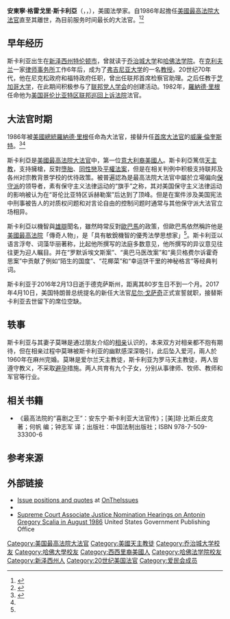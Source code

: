 {{noteTA
|G1=PresidentUS
|G2=PP
}}
{{Infobox Judge
| name          = 安東寧·斯卡利亞
| image         = Antonin Scalia Official SCOTUS Portrait.jpg
| imagesize     = 
| alt           = 
| office        = [[美國最高法院大法官|美國最高法院大法官]]
| termstart     = 1986年9月26日
| termend       = 2016年2月13日
| nominator     = [[羅納德·里根|羅納德·里根]]
| appointer     = 
| predecessor   = [[威廉·伦奎斯特|威廉·伦奎斯特]]
| successor     = [[尼尔·戈萨奇|尼尔·戈萨奇]]
| office2       = [[哥伦比亚特区上诉法院|哥伦比亚特区上诉法院]]法官
| nominator2    = [[羅納德·里根|羅納德·里根]]
| term_start2   = 1982年8月17日
| term_end2     = 1986年9月26日
| predecessor2  = [[羅傑·羅布|羅傑·羅布]]
| successor2    = [[大衛·森特爾|大衛·森特爾]]
| office3       = [[美国助理总检察长|美国助理总检察长]]办公室法律顾问
| nominator3    = [[杰拉尔德·福特|杰拉尔德·福特]]
| term_start3   = 1974年8月22日
| term_end3     = 1977年1月20日
| predecessor3  = [[罗杰·C·克拉姆顿|罗杰·C·克拉姆顿]]
| successor3    = [[约翰·哈蒙|约翰·哈蒙]]
| birthdate     = {{birth date|1936|3|11}}
| birthplace    = [[新澤西州|新澤西州]][[特伦顿_(新泽西州)|特伦顿]]
| deathdate     ={{death date and age|2016|2|13|1936|3|11}} 
| deathplace    = [[德克薩斯州|德克薩斯州]][[馬爾法_(德克薩斯州)|馬爾法]]
| nickname      = 尼诺
| nationality   = {{USA}}
| spouse        = 莫琳·麦卡锡·斯卡利亚
| children      = 安·福利斯特·斯卡利亚<br>[[尤金·斯卡利亚|尤金·斯卡利亚]]<br>约翰·弗朗西斯·斯卡利亚<br>凯瑟琳·伊丽莎白·考特尼<br>玛丽·克莱尔·斯卡利亚<br>保罗·戴维·斯卡利亚<br>马修·斯卡利亚<br>克里斯托弗·詹姆斯·斯卡利亚<br>玛格丽特·简·斯卡利亚
| alma_mater    = [[乔治城大学|乔治城大学]] <br /> [[哈佛大学法学院|哈佛大学法学院]]
| religion      = [[羅馬天主教|羅馬天主教]]
| signature     = Antonin Scalia Signature.svg
}}
'''安東寧·格雷戈里·斯卡利亞'''（'''{{lang|en|Antonin Gregory Scalia}}'''，{{IPAc-en|audio=Scalia Name.ogg|ˌ|æ|n|t|ə|n|ɪ|n|_|s|k|ə|'|l|iː|ə}}，{{bd|1936年|3月11日|2016年|2月13日}}），美國法學家。自1986年起擔任[[美國最高法院大法官|美國最高法院大法官]]直至其離世，為目前服务时间最长的大法官。<ref name=":0">{{Cite news|url = http://www.nytimes.com/2016/02/14/us/antonin-scalia-death.html|title = Antonin Scalia, Justice on the Supreme Court, dies at 79|last = Liptak|first = Adam|date = 2016-02-13|work = New York Times|accessdate = 2016-02-14|archive-date = 2021-03-09|archive-url = https://web.archive.org/web/20210309225805/https://www.nytimes.com/2016/02/14/us/antonin-scalia-death.html|dead-url = no}}</ref><ref name=":1">{{Cite news|url = http://www.latimes.com/local/obituaries/la-me-antonin-scalia-20160213-story.html|title = Supreme Court Justice Antonin Scalia dies at 79; fiery conservative fought liberalism's tide|last = Savage|first = David G.|date = 2016-02-13|work = Los Angeles TImes|accessdate = 2016-02-14|archive-date = 2016-02-23|archive-url = https://web.archive.org/web/20160223190720/http://www.latimes.com/local/obituaries/la-me-antonin-scalia-20160213-story.html|dead-url = no}}</ref>

== 早年经历 ==
斯卡利亚出生在[[新泽西州|新泽西州]][[特伦顿|特伦顿市]]，曾就读于[[乔治城大学|乔治城大学]]和[[哈佛法学院|哈佛法学院]]。在[[克利夫兰|克利夫兰]]一家[[律师事务所|律师事务所]]工作6年后，成为了[[弗吉尼亚大学|弗吉尼亚大学]]的一名[[教授|教授]]。20世纪70年代，他在尼克松政府和福特政府任职，曾出任联邦首席检察官助理。之后任教于[[芝加哥大学|芝加哥大学]]，在此期间积极参与了[[联邦党人学会|联邦党人学会]]的创建活动。1982年，[[羅納德·里根|羅納德·里根]]任命他为[[美国哥伦比亚特区联邦巡回上诉法院|美国哥伦比亚特区联邦巡回上诉法院]]法官。

== 大法官时期 ==
1986年被[[美國總統|美國總統]][[羅納德·里根|羅納德·里根]]任命為大法官，接替升任[[美國首席大法官|首席大法官]]的[[威廉·倫奎斯特|威廉·倫奎斯特]]。<ref>{{Cite news|url = http://www.bbc.com/news/world-us-canada-35571868|title = Antonin Scalia, conservative US Supreme Court justice, dies|last = |first = |date = 2016-02-14|work = BBC|accessdate = 2016-02-14|archive-date = 2021-01-30|archive-url = https://web.archive.org/web/20210130055627/https://www.bbc.com/news/world-us-canada-35571868|dead-url = no}}</ref><ref name=":1" />

斯卡利亞是[[美國最高法院大法官|美國最高法院大法官]]中，第一位[[意大利裔美國人|意大利裔美國人]]。斯卡利亞篤信[[天主教|天主教]]，支持擁槍，反對[[墮胎|墮胎]]、[[同性戀|同性戀]]及[[平權法案|平權法案]]，但是在相关判例中积极支持联邦及各州对宗教背景学校的优待政策。被普遍認為是最高法院大法官中屬於立場偏向[[保守派|保守派]]的领导者，素有保守主义法律运动的“旗手”之称，其对美国保守主义法律运动的影响被认为在“哥伦比亚特区诉赫勒案”后达到了顶峰。但是在案件涉及美国宪法中刑事被告人的对质权问题和对言论自由的控制问题时通常与其他保守派大法官立场相异。

斯卡利亞以機智與[[雄辯|雄辯]]聞名，雖然時常反對[[歐巴馬|歐巴馬]]的政策，但歐巴馬依然稱許他是[[美國最高法院|美國最高法院]]「傳奇人物」，是「具有敏銳機智的優秀法學思想家」<ref name=":0" />。斯卡利亚以语言浮夸、词藻华丽著称，比起他所撰写的法庭多数意见，他所撰写的异议意见往往更为迎人瞩目。并在“罗默诉埃文斯案”、“奥巴马医改案”和“奥贝格费尔诉霍奇思案”中贡献了例如“陌生的国度”、“花椰菜”和“幸运饼干里的神秘格言”等经典判词。

斯卡利亚于2016年2月13日逝于德克萨斯州，距离其80岁生日不到一个月。2017年4月10日，美国特朗普总统提名的新任大法官[[尼尔·戈萨奇|尼尔·戈萨奇]]正式宣誓就职，接替斯卡利亚去世留下的席位空缺。

== 轶事 ==
斯卡利亚与其妻子莫琳是通过朋友介绍的[[相亲|相亲]]认识的，本来双方对相亲都不抱有期待，但在相亲过程中莫琳被斯卡利亚的幽默感深深吸引，此后坠入爱河，兩人於1960年在麻州完婚。莫琳是爱尔兰天主教徒，斯卡利亚为罗马天主教徒，两人皆遵守教义，不采取[[避孕|避孕]]措施。两人共育有九个子女，分别从事律师、牧师、教师和军官等行业。

== 相关书籍 ==
*《最高法院的“喜剧之王”：安东宁·斯卡利亚大法官传》；[美]琼·比斯丘皮克 著；何帆 编；钟志军 译；出版社：中国法制出版社；ISBN 978-7-509-33300-6

== 参考来源 ==
{{reflist}}

==外部链接==
{{sister project links|wikt=no|b=no|q=Antonin Scalia|s=Antonin Scalia|commons=Category:Antonin Scalia|n=yes|v=no|species=no|author=yes|d=Q11156}}
* [http://www.OnTheIssues.org/Antonin_Scalia.htm Issue positions and quotes] {{Wayback|url=http://www.ontheissues.org/Antonin_Scalia.htm |date=20201108095541 }} at [[OnTheIssues|OnTheIssues]]
* {{C-SPAN|antoninscalia}}
* [http://www.gpo.gov/fdsys/pkg/GPO-CHRG-SCALIA/pdf/GPO-CHRG-SCALIA.pdf Supreme Court Associate Justice Nomination Hearings on Antonin Gregory Scalia in August 1986] {{Wayback|url=http://www.gpo.gov/fdsys/pkg/GPO-CHRG-SCALIA/pdf/GPO-CHRG-SCALIA.pdf |date=20170722101457 }} United States Government Publishing Office

{{commonscat|Antonin Scalia}}

{{s-start}}
{{s-legal}}
{{s-bef|before=[[羅傑·羅布|羅傑·羅布]]}}
{{s-ttl|title=[[哥伦比亚特区上诉法院|哥伦比亚特区上诉法院]]法官|years=1982－1986}}
{{s-aft|after=[[大衛·森特爾|大衛·森特爾]]}}
{{s-bef|before=[[威廉·倫奎斯特|威廉·倫奎斯特]]}}
{{s-ttl|title=[[美國最高法院大法官|美國最高法院大法官]]|years=1986－2016}}
{{s-aft|after=[[尼尔·戈萨奇|尼尔·戈萨奇]]}}
{{end}}

{{start U.S. Supreme Court composition| CJ=[[威廉·伦奎斯特|伦奎斯特]]}}
{{U.S. Supreme Court composition court lifespan|cj=威廉·伦奎斯特|years=1986－2005}}
{{U.S. Supreme Court composition 1986-1987}}
{{U.S. Supreme Court composition 1988-1990}}
{{U.S. Supreme Court composition 1990-1991}}
{{U.S. Supreme Court composition 1991-1993}}
{{U.S. Supreme Court composition 1993-1994}}
{{U.S. Supreme Court composition 1994-2005}}
{{U.S. Supreme Court composition CJ | CJ=[[約翰·格洛佛·羅伯茨|羅伯茨]]}} 
{{U.S. Supreme Court composition court lifespan|cj=約翰·格洛佛·羅伯茨|years=2005－}}
{{U.S. Supreme Court composition 2005-2006}}
{{U.S. Supreme Court composition 2006-2009}}
{{U.S. Supreme Court composition 2009-2010}}
{{U.S. Supreme Court composition 2010-2016}}
{{end U.S. Supreme Court composition}}

{{Authority control}}
{{DEFAULTSORT:Scalia, Antonin}}

[[Category:美国最高法院大法官|Category:美国最高法院大法官]]
[[Category:美國天主教徒|Category:美國天主教徒]]
[[Category:乔治城大学校友|Category:乔治城大学校友]]
[[Category:哈佛大學校友|Category:哈佛大學校友]]
[[Category:西西里裔美國人|Category:西西里裔美國人]]
[[Category:哈佛法学院校友|Category:哈佛法学院校友]]
[[Category:新泽西州人|Category:新泽西州人]]
[[Category:20世纪美国法官|Category:20世纪美国法官]]
[[Category:爱民会成员|Category:爱民会成员]]